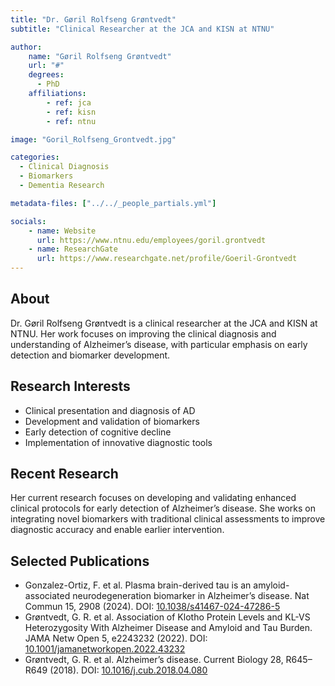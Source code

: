 ```yaml
---
title: "Dr. Gøril Rolfseng Grøntvedt"
subtitle: "Clinical Researcher at the JCA and KISN at NTNU"

author:
    name: "Gøril Rolfseng Grøntvedt"
    url: "#"
    degrees:
      - PhD
    affiliations:
        - ref: jca
        - ref: kisn
        - ref: ntnu

image: "Goril_Rolfseng_Grontvedt.jpg"

categories:
  - Clinical Diagnosis
  - Biomarkers
  - Dementia Research

metadata-files: ["../../_people_partials.yml"]

socials:
    - name: Website
      url: https://www.ntnu.edu/employees/goril.grontvedt
    - name: ResearchGate
      url: https://www.researchgate.net/profile/Goeril-Grontvedt
---
```


## About

Dr. Gøril Rolfseng Grøntvedt is a clinical researcher at the JCA and KISN at NTNU. Her work focuses on improving the clinical diagnosis and understanding of Alzheimer's disease, with particular emphasis on early detection and biomarker development.

## Research Interests

- Clinical presentation and diagnosis of AD
- Development and validation of biomarkers
- Early detection of cognitive decline
- Implementation of innovative diagnostic tools

## Recent Research

Her current research focuses on developing and validating enhanced clinical protocols for early detection of Alzheimer's disease. She works on integrating novel biomarkers with traditional clinical assessments to improve diagnostic accuracy and enable earlier intervention.

## Selected Publications

- Gonzalez-Ortiz, F. et al. Plasma brain-derived tau is an amyloid-associated neurodegeneration biomarker in Alzheimer’s disease. Nat Commun 15, 2908 (2024). DOI: [10.1038/s41467-024-47286-5](https://ntnuopen.ntnu.no/ntnu-xmlui/handle/11250/3143306)
- Grøntvedt, G. R. et al. Association of Klotho Protein Levels and KL-VS Heterozygosity With Alzheimer Disease and Amyloid and Tau Burden. JAMA Netw Open 5, e2243232 (2022). DOI: [10.1001/jamanetworkopen.2022.43232](https://jamanetwork.com/journals/jamanetworkopen/fullarticle/2798873)
- Grøntvedt, G. R. et al. Alzheimer’s disease. Current Biology 28, R645–R649 (2018). DOI: [10.1016/j.cub.2018.04.080](https://www.cell.com/current-biology/fulltext/S0960-9822(18)30552-9)
 